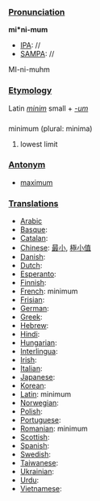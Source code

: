 ===[[Pronunciation]]===

'''mi*ni-mum'''
*[[IPA]]: //
*[[SAMPA]]: //
MI-ni-muhm
===[[Etymology]]===

Latin ''[[minim]]'' small + ''[[-um]]''
===[[]]===
minimum (plural: minima)

#lowest limit

===[[Antonym]]===

*[[maximum]]
===[[Translations]]===

*[[Arabic]]
*[[Basque]]:
*[[Catalan]]:
*[[Chinese]]: [[最]][[小]], [[極]][[小]][[值]]
*[[Danish]]:
*[[Dutch]]:
*[[Esperanto]]:
*[[Finnish]]:
*[[French]]: minimum
*[[Frisian]]:
*[[German]]:
*[[Greek]]: 
*[[Hebrew]]:
*[[Hindi]]:
*[[Hungarian]]:
*[[Interlingua]]:
*[[Irish]]:
*[[Italian]]:
*[[Japanese]]:
*[[Korean]]:
*[[Latin]]: minimum
*[[Norwegian]]:
*[[Polish]]:
*[[Portuguese]]:
*[[Romanian]]: minimum
*[[Scottish]]:
*[[Spanish]]:
*[[Swedish]]:
*[[Taiwanese]]:
*[[Ukrainian]]:
*[[Urdu]]:
*[[Vietnamese]]:
